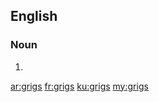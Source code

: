 ==English==

===Noun===
{{head|en}}

# {{plural of|grig}}

[[ar:grigs]]
[[fr:grigs]]
[[ku:grigs]]
[[my:grigs]]
